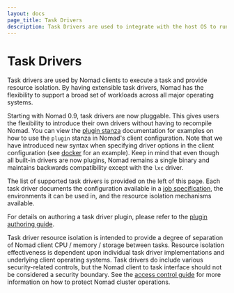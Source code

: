 ```yaml
---
layout: docs
page_title: Task Drivers
description: Task Drivers are used to integrate with the host OS to run tasks in Nomad.
---
```


# Task Drivers

Task drivers are used by Nomad clients to execute a task and provide resource
isolation. By having extensible task drivers, Nomad has the flexibility to
support a broad set of workloads across all major operating systems.

Starting with Nomad 0.9, task drivers are now pluggable. This gives users the
flexibility to introduce their own drivers without having to recompile Nomad.
You can view the [plugin stanza][plugin] documentation for examples on how to
use the `plugin` stanza in Nomad's client configuration. Note that we have
introduced new syntax when specifying driver options in the client configuration
(see [docker][docker_plugin] for an example). Keep in mind that even though all
built-in drivers are now plugins, Nomad remains a single binary and maintains
backwards compatibility except with the `lxc` driver.

The list of supported task drivers is provided on the left of this page. Each
task driver documents the configuration available in a [job
specification](/nomad/docs/job-specification), the environments it can be
used in, and the resource isolation mechanisms available.

For details on authoring a task driver plugin, please refer to the [plugin
authoring guide][plugin_guide].

Task driver resource isolation is intended to provide a degree of separation of
Nomad client CPU / memory / storage between tasks. Resource isolation
effectiveness is dependent upon individual task driver implementations and
underlying client operating systems. Task drivers do include various
security-related controls, but the Nomad client to task interface should not be
considered a security boundary. See the [access control guide][acl_guide] for
more information on how to protect Nomad cluster operations.

[plugin]: /nomad/docs/configuration/plugin
[docker_plugin]: /nomad/docs/drivers/docker#client-requirements
[plugin_guide]: /nomad/docs/concepts/plugins
[acl_guide]: /nomad/tutorials/access-control

